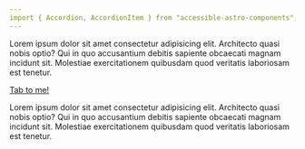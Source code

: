 ```yaml
---
import { Accordion, AccordionItem } from "accessible-astro-components";
---
```


<Accordion>
    <AccordionItem header="First Item">
        <p>
            Lorem ipsum dolor sit amet consectetur adipisicing elit. Architecto
            quasi nobis optio? Qui in quo accusantium debitis sapiente obcaecati
            magnam incidunt sit. Molestiae exercitationem quibusdam quod
            veritatis laboriosam est tenetur.
        </p>
        <a href="#">Tab to me!</a>
    </AccordionItem>
    <AccordionItem header="Second Item">
        <p>
            Lorem ipsum dolor sit amet consectetur adipisicing elit. Architecto
            quasi nobis optio? Qui in quo accusantium debitis sapiente obcaecati
            magnam incidunt sit. Molestiae exercitationem quibusdam quod
            veritatis laboriosam est tenetur.
        </p>
    </AccordionItem>
</Accordion>
